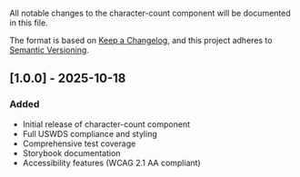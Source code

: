 
<Meta title="Components/Character Count/Changelog" />

All notable changes to the character-count component will be documented in this file.

The format is based on [Keep a Changelog](https://keepachangelog.com/en/1.0.0/),
and this project adheres to [Semantic Versioning](https://semver.org/spec/v2.0.0.html).

## [1.0.0] - 2025-10-18

### Added

- Initial release of character-count component
- Full USWDS compliance and styling
- Comprehensive test coverage
- Storybook documentation
- Accessibility features (WCAG 2.1 AA compliant)
